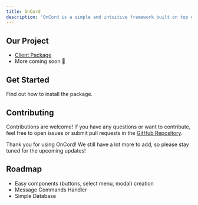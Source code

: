 ```yaml
---
title: OnCord
description: 'OnCord is a simple and intuitive framework built on top of Discord.js, designed to simplify your Discord bot development.'
---
```


## Our Project
- [Client Package](https://github.com/igorwastaken/oncord/tree/main/packages/client)
- More coming soon 👀

## Get Started
<CardGroup cols={2}>
  <Card 
    title="Installation"
    icon="download"
    href="/installation">
      Find out how to install the package.
  </Card>
</CardGroup>

## Contributing

Contributions are welcome! If you have any questions or want to contribute, feel free to open issues or submit pull requests in the [GitHub Repository](https://github.com/igorwastaken/oncord).

Thank you for using OnCord! We still have a lot more to add, so please stay tuned for the upcoming updates!

## Roadmap
- Easy components (buttons, select menu, modal) creation
- Message Commands Handler
- Simple Database
